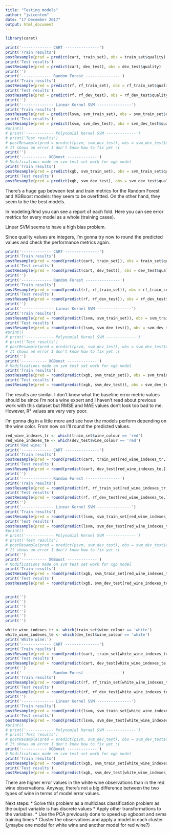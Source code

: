 ---
title: "Testing models"
author: "jvicentem"
date: "17 December 2017"
output: html_document
---

```{r setup, include=FALSE}
library(caret)
```

```{r testing-models}
print('------------- CART ---------------')
print('Train results')
postResample(pred = predict(cart, train_set), obs = train_set$quality) 
print('Test results')
postResample(pred = predict(cart, dev_test), obs = dev_test$quality) 
print('')
print('------------- Random Forest ---------------')
print('Train results')
postResample(pred = predict(rf, rf_train_set), obs = rf_train_set$quality)
print('Test results')
postResample(pred = predict(rf, rf_dev_test), obs = rf_dev_test$quality)
print('')
print('-------------- Linear Kernel SVM ---------------')
print('Train results')
postResample(pred = predict(lsvm, svm_train_set), obs = svm_train_set$quality)
print('Test results')
postResample(pred = predict(lsvm, svm_dev_test), obs = svm_dev_test$quality)
#print()
# print('------------ Polynomial Kernel SVM -------------')
# print('Test results')
# postResample(pred = predict(psvm, svm_dev_test), obs = svm_dev_test$quality)
# It shows an error I don't know how to fix yet :( 
print('')
print('----------- XGBoost -------------')
# Modifications made on svm test set work for xgb model
print('Train results')
postResample(pred = predict(xgb, svm_train_set), obs = svm_train_set$quality)
print('Test results')
postResample(pred = predict(xgb, svm_dev_test), obs = svm_dev_test$quality)

```

There's a huge gap between test and train metrics for the Random Forest and XGBoost models: they seem to be overfitted. 
On the other hand, they seem to be the best models. 

In modeling.Rmd you can see a report of each fold. Here you can see error metrics for every model as a whole (training cases).


Linear SVM seems to have a high bias problem.

Since quality values are integers, I'm gonna try now to round the predicted values and check the performance metrics again.

```{r testing-models-round}
print('------------- CART ---------------')
print('Train results')
postResample(pred = round(predict(cart, train_set)), obs = train_set$quality) 
print('Test results')
postResample(pred = round(predict(cart, dev_test)), obs = dev_test$quality) 
print('')
print('------------- Random Forest ---------------')
print('Train results')
postResample(pred = round(predict(rf, rf_train_set)), obs = rf_train_set$quality)
print('Test results')
postResample(pred = round(predict(rf, rf_dev_test)), obs = rf_dev_test$quality)
print('')
print('-------------- Linear Kernel SVM ---------------')
print('Train results')
postResample(pred = round(predict(lsvm, svm_train_set)), obs = svm_train_set$quality)
print('Test results')
postResample(pred = round(predict(lsvm, svm_dev_test)), obs = svm_dev_test$quality)
#print()
# print('------------ Polynomial Kernel SVM -------------')
# print('Test results')
# postResample(pred = predict(psvm, svm_dev_test), obs = svm_dev_test$quality)
# It shows an error I don't know how to fix yet :( 
print('')
print('----------- XGBoost -------------')
# Modifications made on svm test set work for xgb model
print('Train results')
postResample(pred = round(predict(xgb, svm_train_set)), obs = svm_train_set$quality)
print('Test results')
postResample(pred = round(predict(xgb, svm_dev_test)), obs = svm_dev_test$quality)

```

The results are similar. I don't know what the baseline error metric values should be since I'm not a wine expert and I haven't read about previous work with this dataset but RMSE and MAE values don't look too bad to me. However, R² values are very very poor.

I'm gonna dig in a little more and see how the models perform depending on the wine color. From now on I'll round the predicted values.

```{r testing-models-colour}
red_wine_indexes_tr <- which(train_set$wine_colour == 'red')
red_wine_indexes_te <- which(dev_test$wine_colour == 'red')
print('Red wine:')
print('------------- CART ---------------')
print('Train results')
postResample(pred = round(predict(cart, train_set[red_wine_indexes_tr,])), obs = train_set$quality[red_wine_indexes_tr]) 
print('Test results')
postResample(pred = round(predict(cart, dev_test[red_wine_indexes_te,])), obs = dev_test$quality[red_wine_indexes_te]) 
print('')
print('------------- Random Forest ---------------')
print('Train results')
postResample(pred = round(predict(rf, rf_train_set[red_wine_indexes_tr,])), obs = rf_train_set$quality[red_wine_indexes_tr])
print('Test results')
postResample(pred = round(predict(rf, rf_dev_test[red_wine_indexes_te,])), obs = rf_dev_test$quality[red_wine_indexes_te])
print('')
print('-------------- Linear Kernel SVM ---------------')
print('Train results')
postResample(pred = round(predict(lsvm, svm_train_set[red_wine_indexes_tr,])), obs = svm_train_set$quality[red_wine_indexes_tr])
print('Test results')
postResample(pred = round(predict(lsvm, svm_dev_test[red_wine_indexes_te,])), obs = svm_dev_test$quality[red_wine_indexes_te])
#print()
# print('------------ Polynomial Kernel SVM -------------')
# print('Test results')
# postResample(pred = predict(psvm, svm_dev_test), obs = svm_dev_test$quality)
# It shows an error I don't know how to fix yet :( 
print('')
print('----------- XGBoost -------------')
# Modifications made on svm test set work for xgb model
print('Train results')
postResample(pred = round(predict(xgb, svm_train_set[red_wine_indexes_tr,])), obs = svm_train_set$quality[red_wine_indexes_tr])
print('Test results')
postResample(pred = round(predict(xgb, svm_dev_test[red_wine_indexes_te,])), obs = svm_dev_test$quality[red_wine_indexes_te])


print('')
print('')
print('')
print('')
print('')
print('')

white_wine_indexes_tr <- which(train_set$wine_colour == 'white')
white_wine_indexes_te <- which(dev_test$wine_colour == 'white')
print('White wine:')
print('------------- CART ---------------')
print('Train results')
postResample(pred = round(predict(cart, train_set[white_wine_indexes_tr,])), obs = train_set$quality[white_wine_indexes_tr]) 
print('Test results')
postResample(pred = round(predict(cart, dev_test[white_wine_indexes_te,])), obs = dev_test$quality[white_wine_indexes_te]) 
print('')
print('------------- Random Forest ---------------')
print('Train results')
postResample(pred = round(predict(rf, rf_train_set[white_wine_indexes_tr,])), obs = rf_train_set$quality[white_wine_indexes_tr])
print('Test results')
postResample(pred = round(predict(rf, rf_dev_test[white_wine_indexes_te,])), obs = rf_dev_test$quality[white_wine_indexes_te])
print('')
print('-------------- Linear Kernel SVM ---------------')
print('Train results')
postResample(pred = round(predict(lsvm, svm_train_set[white_wine_indexes_tr,])), obs = svm_train_set$quality[white_wine_indexes_tr])
print('Test results')
postResample(pred = round(predict(lsvm, svm_dev_test[white_wine_indexes_te,])), obs = svm_dev_test$quality[white_wine_indexes_te])
#print()
# print('------------ Polynomial Kernel SVM -------------')
# print('Test results')
# postResample(pred = predict(psvm, svm_dev_test), obs = svm_dev_test$quality)
# It shows an error I don't know how to fix yet :( 
print('----------- XGBoost -------------')
# Modifications made on svm test set work for xgb model
print('Train results')
postResample(pred = round(predict(xgb, svm_train_set[white_wine_indexes_tr,])), obs = svm_train_set$quality[white_wine_indexes_tr])
print('Test results')
postResample(pred = round(predict(xgb, svm_dev_test[white_wine_indexes_te,])), obs = svm_dev_test$quality[white_wine_indexes_te])
```

There are higher error values in the white wine observations than in the red wine observations. Anyway, there's not a big difference between the two types of wine in terms of model error values.

Next steps:
* Solve this problem as a multiclass classification problem as the output variable is has discrete values
* Apply other transformations to the variables.
* Use the PCA previously done to speed up xgboost and svms training times
* Cluster the observations and apply a model in each cluster (¿maybe one model for white wine and another model for red wine?)
